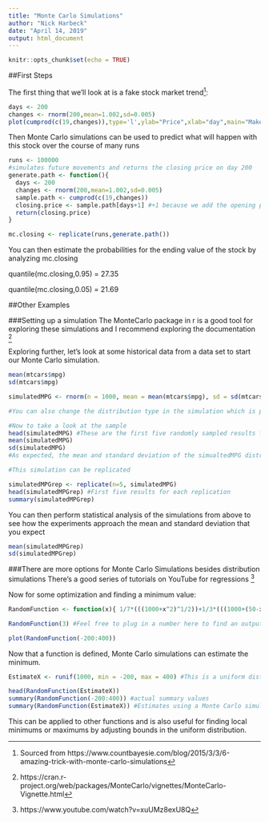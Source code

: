 ---
title: "Monte Carlo Simulations"
author: "Nick Harbeck"
date: "April 14, 2019"
output: html_document
---

```{r setup, include=FALSE}
knitr::opts_chunk$set(echo = TRUE)
```

##First Steps

The first thing that we'll look at is a fake stock market trend[^1]:

```{r stocks)}
days <- 200
changes <- rnorm(200,mean=1.002,sd=0.005)
plot(cumprod(c(19,changes)),type='l',ylab="Price",xlab="day",main="Make that Money $$$")
```

Then Monte Carlo simulations can be used to predict what will happen with this stock over the course of many runs
```{r trials}
runs <- 100000
#simulates future movements and returns the closing price on day 200
generate.path <- function(){
  days <- 200
  changes <- rnorm(200,mean=1.002,sd=0.005)
  sample.path <- cumprod(c(19,changes))
  closing.price <- sample.path[days+1] #+1 because we add the opening price
  return(closing.price)
}

mc.closing <- replicate(runs,generate.path())
```

You can then estimate the probabilities for the ending value of the stock by analyzing mc.closing

quantile(mc.closing,0.95) = 27.35

quantile(mc.closing,0.05) = 21.69

[^1]: Sourced from https://www.countbayesie.com/blog/2015/3/3/6-amazing-trick-with-monte-carlo-simulations

##Other Examples

###Setting up a simulation
The MonteCarlo package in r is a good tool for exploring these simulations and I recommend exploring the documentation [^2]

Exploring further, let's look at some historical data from a data set to start our Monte Carlo simulation. 
```{r example}
mean(mtcars$mpg)
sd(mtcars$mpg)

simulatedMPG <- rnorm(n = 1000, mean = mean(mtcars$mpg), sd = sd(mtcars$mpg)) #number of simulated values can be set to any number

#You can also change the distribution type in the simulation which is powerful for distributions that are not normal

#Now to take a look at the sample
head(simulatedMPG) #These are the first five randomly sampled results from the simulatedMPG distribution.
mean(simulatedMPG) 
sd(simulatedMPG)
#As expected, the mean and standard deviation of the simualtedMPG distribution are close to the historical dataset.

#This simulation can be replicated

simulatedMPGrep <- replicate(n=5, simulatedMPG)
head(simulatedMPGrep) #First five results for each replication
summary(simulatedMPGrep)
```

You can then perform statistical analysis of the simulations from above to see how the experiments approach the mean and standard deviation that you expect

```{r wildmetaanalysis}
mean(simulatedMPGrep)
sd(simulatedMPGrep)
```

###There are more options for Monte Carlo Simulations besides distribution simulations
There's a good series of tutorials on YouTube for regressions [^3]

[^3]: https://www.youtube.com/watch?v=xuUMz8exU8Q

Now for some optimization and finding a minimum value:

```{r optimization}
RandomFunction <- function(x){ 1/7*(((1000+x^2)^1/2))+1/3*(((1000+(50-x))^1/2))}

RandomFunction(3) #Feel free to plug in a number here to find an output

plot(RandomFunction(-200:400))
```

Now that a function is defined, Monte Carlo simulations can estimate the minimum.

```{r MonteOpt}
EstimateX <- runif(1000, min = -200, max = 400) #This is a uniform distibution of 1000 random X values from -200 to 400

head(RandomFunction(EstimateX))
summary(RandomFunction(-200:400)) #actual summary values
summary(RandomFunction(EstimateX)) #Estimates using a Monte Carlo simulation
```

This can be applied to other functions and is also useful for finding local minimums or maximums by adjusting bounds in the uniform distribution.





[^2]: https://cran.r-project.org/web/packages/MonteCarlo/vignettes/MonteCarlo-Vignette.html
